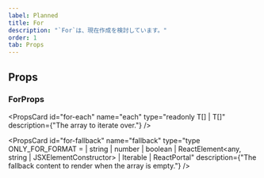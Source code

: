 ```yaml
---
label: Planned
title: For
description: "`For`は、現在作成を検討しています。"
order: 1
tab: Props
---
```


## Props

### ForProps

<PropsCard
  id="for-each"
  name="each"
  type="readonly T[] | T[]"
  description={"The array to iterate over."}
/>

<PropsCard
  id="for-fallback"
  name="fallback"
  type="type ONLY_FOR_FORMAT =
  | string
  | number
  | boolean
  | ReactElement<any, string | JSXElementConstructor<any>>
  | Iterable<ReactNode>
  | ReactPortal"
  description={"The fallback content to render when the array is empty."}
/>
